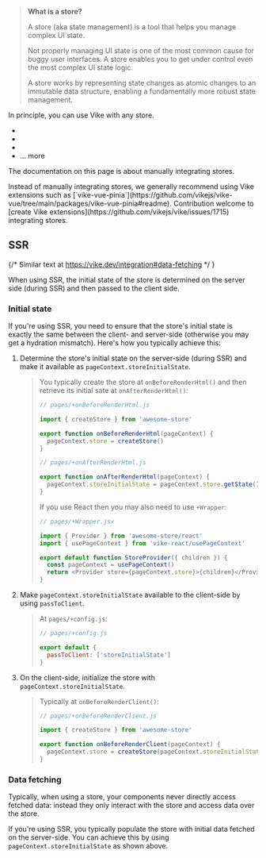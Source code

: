 
> **What is a store?**
>
> A store (aka state management) is a tool that helps you manage complex UI state.
>
> Not properly managing UI state is one of the most common cause for buggy user interfaces. A store enables you to get under control even the most complex UI state logic.
>
> A store works by representing state changes as atomic changes to an immutable data structure, enabling a fundamentally more robust state management.

In principle, you can use Vike with any store.
- <Link href="/redux" />
- <Link href="/pinia" />
- <Link href="/vuex" />
- <Link href="/tools#stores">... more</Link>

The documentation on this page is about manually integrating stores.

<Advanced>
  Instead of manually integrating stores, we generally recommend using <Link href="/extensions">Vike extensions</Link> such as [`vike-vue-pinia`](https://github.com/vikejs/vike-vue/tree/main/packages/vike-vue-pinia#readme).
</Advanced>

<Contribution>
Contribution welcome to [create Vike extensions](https://github.com/vikejs/vike/issues/1715) integrating stores.
</Contribution>

## SSR

{/* Similar text at https://vike.dev/integration#data-fetching */ }

When using <Link href="/ssr">SSR</Link>, the initial state of the store is determined on the server side (during SSR) and then passed to the client side.

### Initial state

If you're using SSR, you need to ensure that the store's initial state is exactly the same between the client- and server-side (otherwise you may get a <Link href="/hydration-mismatch">hydration mismatch</Link>). Here's how you typically achieve this:

1. Determine the store's initial state on the server-side (during SSR) and <Link href="/pageContext#custom">make it available as `pageContext.storeInitialState`</Link>.
   > You typically create the store at <Link href="/onBeforeRenderHtml">`onBeforeRenderHtml()`</Link>  and then retrieve its initial sate at <Link href="/onAfterRenderHtml">`onAfterRenderHtml()`</Link>:
   > ```js
   > // pages/+onBeforeRenderHtml.js
   >
   > import { createStore } from 'awesome-store'
   >
   > export function onBeforeRenderHtml(pageContext) {
   >   pageContext.store = createStore()
   > }
   > ```
   > ```js
   > // pages/+onAfterRenderHtml.js
   >
   > export function onAfterRenderHtml(pageContext) {
   >   pageContext.storeInitialState = pageContext.store.getState()
   > }
   > ```
   > If you use React then you may also need to use <Link href="/Wrapper">`+Wrapper`</Link>:
   > ```js
   > // pages/+Wrapper.jsx
   >
   > import { Provider } from 'awesome-store/react'
   > import { usePageContext } from 'vike-react/usePageContext'
   >
   > export default function StoreProvider({ children }) {
   >   const pageContext = usePageContext()
   >   return <Provider store={pageContext.store}>{children}</Provider>
   > }
   > ```
1. Make `pageContext.storeInitialState` available to the client-side by using <Link href="/passToClient">`passToClient`</Link>.
   > At `pages/+config.js`:
   > ```js
   > // pages/+config.js
   >
   > export default {
   >   passToClient: ['storeInitialState']
   > }
   > ```
1. On the client-side, initialize the store with `pageContext.storeInitialState`.
   > Typically at <Link href="/onBeforeRenderClient">`onBeforeRenderClient()`</Link>:
   > ```js
   > // pages/+onBeforeRenderClient.js
   >
   > import { createStore } from 'awesome-store'
   >
   > export function onBeforeRenderClient(pageContext) {
   >   pageContext.store = createStore(pageContext.storeInitialState)
   > }
   > ```

### Data fetching

Typically, when using a store, your components never directly access fetched data: instead they only interact with the store and access data over the store.

If you're using SSR, you typically populate the store with <Link href="/data-fetching#initial-data">initial data fetched on the server-side</Link>. You can achieve this by using `pageContext.storeInitialState` as shown <Link href="#initial-state">above</Link>.
